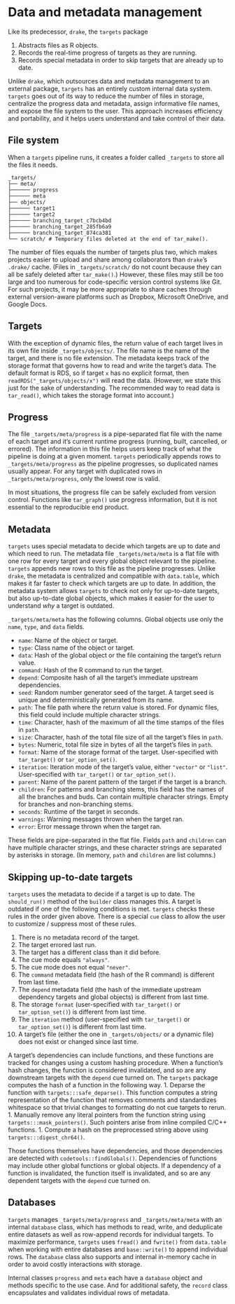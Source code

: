 # Data and metadata management {#data}

Like its predecessor, `drake`, the `targets` package

1. Abstracts files as R objects.
2. Records the real-time progress of targets as they are running.
3. Records special metadata in order to skip targets that are already up to date.

Unlike `drake`, which outsources data and metadata management to an external package, `targets` has an entirely custom internal data system. `targets` goes out of its way to reduce the number of files in storage, centralize the progress data and metadata, assign informative file names, and expose the file system to the user. This approach increases efficiency and portability, and it helps users understand and take control of their data.

## File system

When a `targets` pipeline runs, it creates a folder called `_targets` to store all the files it needs.

```
_targets/
├── meta/
├────── progress
├────── meta
├── objects/
├────── target1 
├────── target2
├────── branching_target_c7bcb4bd
├────── branching_target_285fb6a9
├────── branching_target_874ca381
└── scratch/ # Temporary files deleted at the end of tar_make().
```

The number of files equals the number of targets plus two, which makes projects easier to upload and share among collaborators than `drake`'s `.drake/` cache. (Files in `_targets/scratch/` do not count because they can all be safely deleted after `tar_make()`.) However, these files may still be too large and too numerous for code-specific version control systems like Git. For such projects, it may be more appropriate to share caches through external version-aware platforms such as Dropbox, Microsoft OneDrive, and Google Docs.

## Targets

With the exception of dynamic files, the return value of each target lives in its own file inside `_targets/objects/`. The file name is the name of the target, and there is no file extension. The metadata keeps track of the storage format that governs how to read and write the target's data. The default format is RDS, so if target `x` has no explicit format, then `readRDS("_targets/objects/x")` will read the data. (However, we state this just for the sake of understanding. The recommended way to read data is `tar_read()`, which takes the storage format into account.)

## Progress

The file `_targets/meta/progress` is a pipe-separated flat file with the name of each target and it's current runtime progress (running, built, cancelled, or errored). The information in this file helps users keep track of what the pipeline is doing at a given moment. `targets` periodically appends rows to `_targets/meta/progress` as the pipeline progresses, so duplicated names usually appear. For any target with duplicated rows in `_targets/meta/progress`, only the lowest row is valid.

In most situations, the progress file can be safely excluded from version control. Functions like `tar_graph()` use progress information, but it is not essential to the reproducible end product.

## Metadata

`targets` uses special metadata to decide which targets are up to date and which need to run. The metadata file `_targets/meta/meta` is a flat file with one row for every target and every global object relevant to the pipeline. `targets` appends new rows to this file as the pipeline progresses. Unlike `drake`, the metadata is centralized and compatible with `data.table`, which makes it far faster to check which targets are up to date. In addition, the metadata system allows `targets` to check not only for up-to-date targets, but also up-to-date global objects, which makes it easier for the user to understand *why* a target is outdated.

`_targets/meta/meta` has the following columns. Global objects use only the `name`, `type`, and `data` fields.

* `name`: Name of the object or target.
* `type`: Class name of the object or target.
* `data`: Hash of the global object or the file containing the target's return value.
* `command`: Hash of the R command to run the target.
* `depend`: Composite hash of all the target's immediate upstream dependencies.
* `seed`: Random number generator seed of the target. A target seed is unique and deterministically generated from its name.
* `path`: The file path where the return value is stored. For dynamic files, this field could include multiple character strings.
* `time`: Character, hash of the maximum of all the time stamps of the files in `path`.
* `size`: Character, hash of the total file size of all the target's files in `path`.
* `bytes`: Numeric, total file size in bytes of all the target's files in `path`.
* `format`: Name of the storage format of the target. User-specified with `tar_target()` or `tar_option_set()`.
* `iteration`: Iteration mode of the target's value, either `"vector"` or `"list"`. User-specified with `tar_target()` or `tar_option_set()`.
* `parent`: Name of the parent pattern of the target if the target is a branch.
* `children`: For patterns and branching stems, this field has the names of all the branches and buds. Can contain multiple character strings. Empty for branches and non-branching stems.
* `seconds`: Runtime of the target in seconds.
* `warnings`: Warning messages thrown when the target ran.
* `error`: Error message thrown when the target ran.

These fields are pipe-separated in the flat file. Fields `path` and `children` can have multiple character strings, and these character strings are separated by asterisks in storage. (In memory, `path` and `children` are list columns.)

## Skipping up-to-date targets

`targets` uses the metadata to decide if a target is up to date. The `should_run()` method of the `builder` class manages this. A target is outdated if one of the following conditions is met. `targets` checks these rules in the order given above. There is a special `cue` class to allow the user to customize / suppress most of these rules.

1. There is no metadata record of the target.
1. The target errored last run.
1. The target has a different class than it did before.
1. The cue mode equals `"always"`.
1. The cue mode does not equal `"never"`.
1. The `command` metadata field (the hash of the R command) is different from last time.
1. The `depend` metadata field (the hash of the immediate upstream dependency targets and global objects) is different from last time.
1. The storage `format` (user-specified with `tar_target()` or `tar_option_set()`) is different from last time.
1. The `iteration` method (user-specified with `tar_target()` or `tar_option_set()`) is different from last time.
1. A target's file (either the one in `_targets/objects/` or a dynamic file) does not exist or changed since last time.

A target's dependencies can include functions, and these functions are tracked for changes using a custom hashing procedure. When a function's hash changes, the function is considered invalidated, and so are any downstream targets with the `depend` cue turned on. The `targets` package computes the hash of a function in the following way.
1. Deparse the function with `targets:::safe_deparse()`. This function computes a string representation of the function that removes comments and standardizes whitespace so that trivial changes to formatting do not cue targets to rerun.
1. Manually remove any literal pointers from the function string using `targets:::mask_pointers()`. Such pointers arise from inline compiled C/C++ functions.
1. Compute a hash on the preprocessed string above using `targets:::digest_chr64()`.

Those functions themselves have dependencies, and those dependencies are detected with `codetools::findGlobals()`. Dependencies of functions may include other global functions or global objects. If a dependency of a function is invalidated, the function itself is invalidated, and so are any dependent targets with the `depend` cue turned on.

## Databases

`targets` manages `_targets/meta/progress` and `_targets/meta/meta` with an internal `database` class, which has methods to read, write, and deduplicate entire datasets as well as row-append records for individual targets. To maximize performance, `targets` uses `fread()` and `fwrite()` from `data.table` when working with entire databases and `base::write()` to append individual rows. The `database` class also supports and internal in-memory cache in order to avoid costly interactions with storage.

Internal classes `progress` and `meta` each have a `database` object and methods specific to the use case. And for additional safety, the `record` class encapsulates and validates individual rows of metadata.
